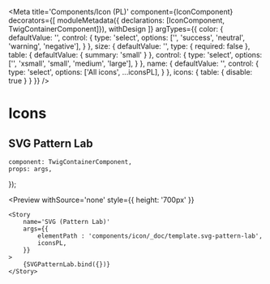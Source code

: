 


<Meta 
    title='Components/Icon (PL)' 
    component={IconComponent}
    decorators={[
        moduleMetadata({ declarations: [IconComponent, TwigContainerComponent]}),
        withDesign
    ]}
    argTypes={{
        color: {
            defaultValue: '',
            control: {
                type: 'select',
                options: ['', 'success', 'neutral', 'warning', 'negative'],
            }
        },
        size: {
            defaultValue: '',
            type: { required: false },
            table: { defaultValue: { summary: 'small' } },
            control: {
                type: 'select',
                options: ['', 'xsmall', 'small', 'medium', 'large'],
            }
        },
        name: {
            defaultValue: '',
            control: {
                type: 'select',
                options: ['All icons', ...iconsPL],
            }
        },
        icons: {
            table: { disable: true }
        }
    }}
/>


# Icons

## SVG Pattern Lab

    component: TwigContainerComponent,
    props: args,
});

<Preview
    withSource='none'
    style={{ height: '700px' }}
>
    <Story 
        name='SVG (Pattern Lab)'
        args={{ 
            elementPath : 'components/icon/_doc/template.svg-pattern-lab',
            iconsPL,
        }}
    >
        {SVGPatternLab.bind({})}
    </Story>
</Preview>